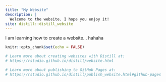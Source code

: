 ```yaml
---
title: "My Website"
description: |
  Welcome to the website. I hope you enjoy it!
site: distill::distill_website
---
```

I am learning how to create a website... hahaha
```r
knitr::opts_chunk$set(echo = FALSE)

# Learn more about creating websites with Distill at:
# https://rstudio.github.io/distill/website.html

# Learn more about publishing to GitHub Pages at:
# https://rstudio.github.io/distill/publish_website.html#github-pages

```

